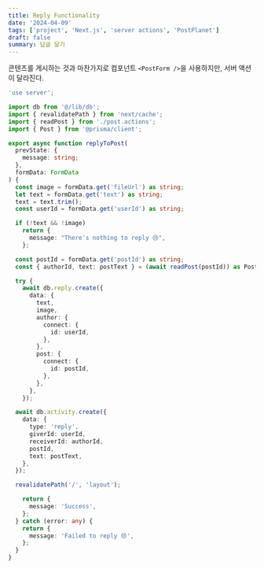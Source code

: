 ```yaml
---
title: Reply Functionality
date: '2024-04-09'
tags: ['project', 'Next.js', 'server actions', 'PostPlanet']
draft: false
summary: 답글 달기
---
```


콘텐츠를 게시하는 것과 마찬가지로 컴포넌트 `<PostForm />`을 사용하지만, 서버 액션이 달라진다.

```ts:actions/reply.action.ts
'use server';

import db from '@/lib/db';
import { revalidatePath } from 'next/cache';
import { readPost } from './post.actions';
import { Post } from '@prisma/client';

export async function replyToPost(
  prevState: {
    message: string;
  },
  formData: FormData
) {
  const image = formData.get('fileUrl') as string;
  let text = formData.get('text') as string;
  text = text.trim();
  const userId = formData.get('userId') as string;

  if (!text && !image)
    return {
      message: "There's nothing to reply 😢",
    };

  const postId = formData.get('postId') as string;
  const { authorId, text: postText } = (await readPost(postId)) as Post;

  try {
    await db.reply.create({
      data: {
        text,
        image,
        author: {
          connect: {
            id: userId,
          },
        },
        post: {
          connect: {
            id: postId,
          },
        },
      },
    });

  await db.activity.create({
    data: {
      type: 'reply',
      giverId: userId,
      receiverId: authorId,
      postId,
      text: postText,
    },
  });

  revalidatePath('/', 'layout');

    return {
      message: 'Success',
    };
  } catch (error: any) {
    return {
      message: 'Failed to reply 😢',
    };
  }
}
```